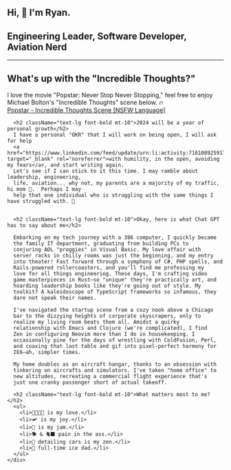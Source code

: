 <div className="p-10">
  <h2 className="text-2xl sm:text-4xl font-bold">Hi, 👋 I&apos;m Ryan.</h2>
  <h2 className="text-gray-600 font-light pb-10">
    Engineering Leader, Software Developer, Aviation Nerd
  </h2>

  <hr />

  <div className="prose">
    <div className="leading-8">
      <h2 className="text-lg font-bold mt-10">What's up with the "Incredible Thoughts?"</h2>
      <div className="leading-8">
        I love the movie "Popstar: Never Stop Never Stopping," feel free to
        enjoy Michael Bolton's "Incredible Thoughts" scene below. 🔥
      </div>
      <a href="https://www.youtube.com/watch?v=WRlIDIu2qpg" target="_blank" rel="noreferrer">Popstar - Incredible Thoughts Scene [NSFW Language]</a>

      <h2 className="text-lg font-bold mt-10">2024 will be a year of personal growth</h2>
      I have a personal "OKR" that I will work on being open, I will ask for help 
      <a href="https://www.linkedin.com/feed/update/urn:li:activity:7161089259175645184/" target="_blank" rel="noreferrer">with humility, in the open, avoiding my fears</a>, and start writing again.
      Let's see if I can stick to it this time. I may ramble about leadership, engineering, 
      life, aviation... why not, my parents are a majority of my traffic, hi mom 👋.  Perhaps I may
      help that one individual who is struggling with the same things I have struggled with. 🤷


      <h2 className="text-lg font-bold mt-10">Okay, here is what Chat GPT has to say about me</h2>

      Embarking on my tech journey with a 386 computer, I quickly became
      the family IT department, graduating from building PCs to
      conjuring AOL "proggies" in Visual Basic. My love affair with
      server racks in chilly rooms was just the beginning, and my entry
      into theater! Fast forward through a symphony of C#, PHP spells, and
      Rails-powered rollercoasters, and you'll find me professing my
      love for all things engineering. These days, I'm crafting video
      game masterpieces in Rust—so "unique" they're practically art, and
      hoarding leadership books like they're going out of style. My
      toolkit? A kaleidoscope of TypeScript frameworks so infamous, they
      dare not speak their names.

      I've navigated the startup scene from a cozy nook above a Chicago
      bar to the dizzying heights of corporate skyscrapers, only to
      realize my living room beats them all. Amidst a quirky
      relationship with Emacs and Clojure (we're complicated), I find
      Zen in configuring Neovim more than I do in housekeeping. I
      occasionally pine for the days of wrestling with ColdFusion, Perl,
      and coaxing that last table and gif into pixel-perfect harmony for
      IE6—ah, simpler times.

      My home doubles as an aircraft hangar, thanks to an obsession with
      tinkering on aircrafts and simulators. I've taken "home office" to
      new altitudes, recreating a commercial flight experience that's
      just one cranky passenger short of actual takeoff.

      <h2 className="text-lg font-bold mt-10">What matters most to me?</h2>
      <ul>
        <li>👨‍👩‍👦‍👦 is my love.</li>
        <li>🛩 is my joy.</li>
        <li>🎸 is my jam.</li>
        <li>🐕 & 🐈‍⬛ pain in the ass.</li>
        <li>🚙 detailing cars is my zen.</li>
        <li>🏒 full-time ice dad.</li>
      </ul>
    </div>
  </div>
</div>
